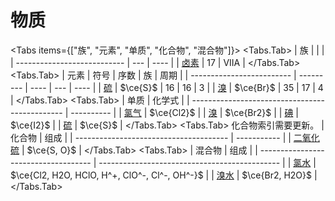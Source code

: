 # 物质


<Tabs items={["族", "元素", "单质", "化合物", "混合物"]}>
  <Tabs.Tab>
| 族                          |     |      |
| --------------------------- | --- | ---- |
| [卤素](/substances/halogen) | 17  | VIIA |
  </Tabs.Tab>
  <Tabs.Tab>
| 元素                      | 符号      | 序数 | 族  | 周期 |
| ------------------------- | --------- | ---- | --- | ---- |
| [硫](/substances/sulfur)  | $\ce{S}$  | 16   | 16  | 3    |
| [溴](/substances/bromine) | $\ce{Br}$ | 35   | 17  | 4    |
  </Tabs.Tab>
  <Tabs.Tab>
| 单质                                           | 化学式     |
| ---------------------------------------------- | ---------- |
| [氯气](/substances/chlorine-gas)               | $\ce{Cl2}$ |
| [溴](/substances/bromine-elementary-substance) | $\ce{Br2}$ |
| [碘](/substances/iodine-elementary-substance)  | $\ce{I2}$  |
| [硫](/substances/sulfur-elementary-substance)  | $\ce{S}$  |
  </Tabs.Tab>
  <Tabs.Tab>
    <Callout emoji="🤔">化合物索引需要更新。</Callout>
| 化合物                                 | 组成        |
| -------------------------------------- | ----------- |
| [二氧化硫](/substances/sulfur-dioxide) | $\ce{S, O}$ |
  </Tabs.Tab>
  <Tabs.Tab>
| 混合物                               | 组成                                          |
| ------------------------------------ | --------------------------------------------- |
| [氯水](/substances/chlorine-water)   | $\ce{Cl2, H2O, HClO, H^+, ClO^-, Cl^-, OH^-}$ |
| [溴水](/substances/bromine-solution) | $\ce{Br2, H2O}$                               |
  </Tabs.Tab>
</Tabs>
